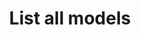 ---
title: "List all models"
description: "List all models"
openapi: get /api/v1/admin/models
deprecated: false
version: "1.0"
---